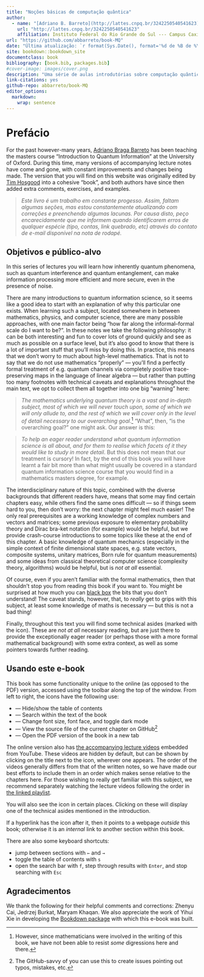 ```yaml
---
title: "Noções básicas de computação quântica"
author:
  - name: "[Adriano B. Barreto](http://lattes.cnpq.br/3242250540541623)^[e-mail: adriano.barreto@caxias.ifrs.edu.br]"
    url: "http://lattes.cnpq.br/3242250540541623"
    affiliation: Instituto Federal do Rio Grande do Sul --- Campus Caxias do Sul
url: "https://github.com/abbarreto/book-MQ"
date: "Última atualização: `r format(Sys.Date(), format='%d de %B de %Y')` [(histórico de mudanças)](https://github.com/abbarreto/book-MQ)"
site: bookdown::bookdown_site
documentclass: book
bibliography: [book.bib, packages.bib]
#cover-image: images/cover.png
description: "Uma série de aulas introdutórias sobre computação quântica."
link-citations: yes
github-repo: abbarreto/book-MQ
editor_options: 
  markdown: 
    wrap: sentence
---
```


# Prefácio {.unnumbered}

For the past however-many years, [Adriano Braga Barreto](http://lattes.cnpq.br/3242250540541623) has been teaching the masters course "Introduction to Quantum Information" at the University of Oxford.
During this time, many versions of accompanying lecture notes have come and gone, with constant improvements and changes being made.
The version that you will find on this website was originally edited by [Tim Hosgood](https://thosgood.com) into a cohesive "book", and both authors have since then added extra comments, exercises, and examples.

> *Este livro é um trabalho em constante progesso. Assim, faltam algumas seções, mas estou constantemente atualizando com correções e preenchendo algumas lacunas.* *Por causa disto, peço encarecidamente que me informem quando identificarem erros de qualquer espécie (tipo, contas, link quebrado, etc) através do contato de e-mail disponível na nota de rodapé.*

## Objetivos e público-alvo {.unnumbered}

In this series of lectures you will learn how inherently quantum phenomena, such as quantum interference and quantum entanglement, can make information processing more efficient and more secure, even in the presence of noise.

There are many introductions to quantum information science, so it seems like a good idea to start with an explanation of why this particular one exists.
When learning such a subject, located somewhere in between mathematics, physics, and computer science, there are many possible approaches, with one main factor being "how far along the informal--formal scale do I want to be?".
In these notes we take the following philosophy: it can be both interesting and fun to cover lots of ground quickly and see as much as possible on a surface level, but it's also good to know that there is a lot of important stuff that you'll miss by doing this.
In practice, this means that we don't worry to much about high-level mathematics.
That is not to say that we do not use mathematics "properly" --- you'll find a perfectly formal treatment of e.g. quantum channels via completely positive trace-preserving maps in the language of linear algebra --- but rather than putting too many footnotes with technical caveats and explanations throughout the main text, we opt to collect them all together into one big "warning" here:

> *The mathematics underlying quantum theory is a vast and in-depth subject, most of which we will never touch upon, some of which we will only allude to, and the rest of which we will cover only in the level of detail necessary to our overarching goal*.[^index-1]
> "What", then, "is the overarching goal?" one might ask.
> Our answer is this:

[^index-1]: However, since mathematicians were involved in the writing of this book, we have not been able to resist *some* digressions here and there.

> *To help an eager reader understand what quantum information science is all about, and for them to realise which facets of it they would like to study in more detail*.
> But this does not mean that our treatment is cursory!
> In fact, by the end of this book you will have learnt a fair bit more than what might usually be covered in a standard quantum information science course that you would find in a mathematics masters degree, for example.

The interdisciplinary nature of this topic, combined with the diverse backgrounds that different readers have, means that some may find certain chapters easy, while others find the same ones difficult --- so if things seem hard to you, then don't worry: the next chapter might feel much easier!
The only real prerequisites are a working knowledge of complex numbers and vectors and matrices; some previous exposure to elementary probability theory and Dirac bra-ket notation (for example) would be helpful, but we provide crash-course introductions to some topics like these at the end of this chapter.
A basic knowledge of quantum mechanics (especially in the simple context of finite dimensional state spaces, e.g. state vectors, composite systems, unitary matrices, Born rule for quantum measurements) and some ideas from classical theoretical computer science (complexity theory, algorithms) would be helpful, but is *not at all* essential.

Of course, even if you aren't familiar with the formal mathematics, then that shouldn't stop you from reading this book if you want to.
You might be surprised at how much you can [black box](https://en.wikipedia.org/wiki/Black_box) the bits that you don't understand!
The caveat stands, however, that, to *really* get to grips with this subject, at least some knowledge of maths is necessary --- but this is not a bad thing!

Finally, throughout this text you will find some technical asides (marked with the <i class="fa fa-search-plus"></i> icon).
These are *not at all* necessary reading, but are just there to provide the exceptionally eager reader (or perhaps those with a more formal mathematical background) with some extra context, as well as some pointers towards further reading.

## Usando este e-book {.unnumbered}

<!-- TO-DO: print a warning if javascript is disabled in their browser, saying precisely what it is used for -->

This book has some functionality unique to the online (as opposed to the PDF) version, accessed using the toolbar along the top of the window.
From left to right, the icons have the following use:

-   <i class="fa fa-align-justify"></i> --- Hide/show the table of contents
-   <i class="fa fa-search"></i> --- Search within the text of the book
-   <i class="fa fa-font"></i> --- Change font size, font face, and toggle dark mode
-   <i class="fa fa-code"></i> --- View the source file of the current chapter on GitHub[^index-2]
-   <i class="fa fa-file-pdf-o"></i> --- Open the PDF version of the book in a new tab

[^index-2]: The GitHub-savvy of you can use this to create issues pointing out typos, mistakes, etc.

The online version also has [the accompanying lecture videos](https://www.youtube.com/playlist?list=PLkespgaZN4gmu0nWNmfMflVRqw0VPkCGH) embedded from YouTube.
These videos are hidden by default, but can be shown by clicking on the title next to the <i class="fa fa-video-camera"></i> icon, wherever one appears.
The order of the videos generally differs from that of the written notes, so we have made our best efforts to include them in an order which makes sense relative to the chapters here.
For those wishing to really get familiar with this subject, we recommend separately watching the lecture videos following the order in [the linked playlist](https://www.youtube.com/playlist?list=PLkespgaZN4gmu0nWNmfMflVRqw0VPkCGH).

You will also see the <i class="fa fa-search-plus"></i> icon in certain places.
Clicking on these will display one of the technical asides mentioned in the introduction.

If a hyperlink has the <a class="external-link"></a> icon after it, then it points to a webpage *outside* this book; otherwise it is an *internal* link to another section within this book.

There are also some keyboard shortcuts:

-   jump between sections with `←` and `→`
-   toggle the table of contents with `s`
-   open the search bar with `f`, step through results with `Enter`, and stop searching with `Esc`

## Agradecimentos {.unnumbered}

We thank the following for their helpful comments and corrections: Zhenyu Cai, Jedrzej Burkat, Maryam Khaqan.
We also appreciate the work of Yihui Xie in developing the [Bookdown package](https://bookdown.org/yihui/bookdown/) with which this e-book was built.
